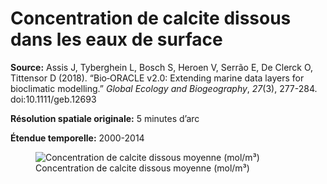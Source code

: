 # Concentration de calcite dissous dans les eaux de surface {#sec-curvel}

**Source:** Assis J, Tyberghein L, Bosch S, Heroen V, Serrão E, De Clerck O, Tittensor D (2018). “Bio‐ORACLE v2.0: Extending marine data layers for bioclimatic modelling.” _Global Ecology and Biogeography_, *27*(3), 277-284. doi:10.1111/geb.12693

**Résolution spatiale originale:** 5 minutes d'arc

**Étendue temporelle:** 2000-2014

![Concentration de calcite dissous moyenne (mol/m³)](figures/env_surface_calcite_mean.png){#fig-bo-calcite-surf-mean}
